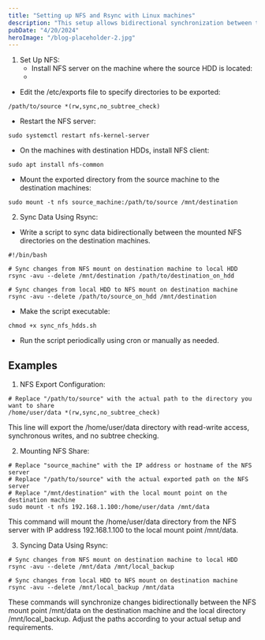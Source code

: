 ```yaml
---
title: "Setting up NFS and Rsync with Linux machines"
description: "This setup allows bidirectional synchronization between the source HDD and multiple destination HDDs using NFS for network file sharing and rsync for efficient data transfer."
pubDate: "4/20/2024"
heroImage: "/blog-placeholder-2.jpg"
---
```



1. Set Up NFS:
   - Install NFS server on the machine where the source HDD is located:
   - <SingleCodeBlock code="sudo apt install nfs-kernel-server" />

- Edit the /etc/exports file to specify directories to be exported:

```shell
/path/to/source *(rw,sync,no_subtree_check)
```

- Restart the NFS server:

```shell
sudo systemctl restart nfs-kernel-server
```

- On the machines with destination HDDs, install NFS client:

```shell
sudo apt install nfs-common
```

- Mount the exported directory from the source machine to the destination machines:

```shell
sudo mount -t nfs source_machine:/path/to/source /mnt/destination
```

2. Sync Data Using Rsync:

- Write a script to sync data bidirectionally between the mounted NFS directories on the destination machines.

```shell
#!/bin/bash

# Sync changes from NFS mount on destination machine to local HDD
rsync -avu --delete /mnt/destination /path/to/destination_on_hdd

# Sync changes from local HDD to NFS mount on destination machine
rsync -avu --delete /path/to/source_on_hdd /mnt/destination
```

- Make the script executable:

```shell
chmod +x sync_nfs_hdds.sh
```

- Run the script periodically using cron or manually as needed.

## Examples

1. NFS Export Configuration:

```shell
# Replace "/path/to/source" with the actual path to the directory you want to share
/home/user/data *(rw,sync,no_subtree_check)
```

This line will export the /home/user/data directory with read-write access, synchronous writes, and no subtree checking.

2. Mounting NFS Share:

```shell
# Replace "source_machine" with the IP address or hostname of the NFS server
# Replace "/path/to/source" with the actual exported path on the NFS server
# Replace "/mnt/destination" with the local mount point on the destination machine
sudo mount -t nfs 192.168.1.100:/home/user/data /mnt/data
```

This command will mount the /home/user/data directory from the NFS server with IP address 192.168.1.100 to the local mount point /mnt/data.

3. Syncing Data Using Rsync:

```shell
# Sync changes from NFS mount on destination machine to local HDD
rsync -avu --delete /mnt/data /mnt/local_backup

# Sync changes from local HDD to NFS mount on destination machine
rsync -avu --delete /mnt/local_backup /mnt/data
```

These commands will synchronize changes bidirectionally between the NFS mount point /mnt/data on the destination machine and the local directory /mnt/local_backup. Adjust the paths according to your actual setup and requirements.
